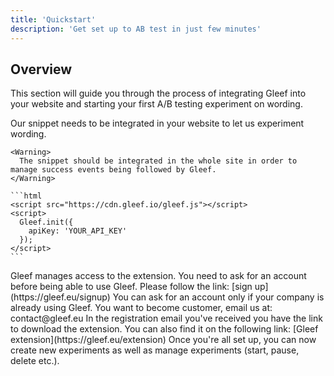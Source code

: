```yaml
---
title: 'Quickstart'
description: 'Get set up to AB test in just few minutes'
---
```


## Overview
This section will guide you through the process of integrating Gleef into your website and starting your first A/B testing experiment on wording.

<Steps>
  <Step title="Integrate our JS snippet">
    Our snippet needs to be integrated in your website to let us experiment wording.
    
    <Warning>
      The snippet should be integrated in the whole site in order to manage success events being followed by Gleef.
    </Warning>

    ```html
    <script src="https://cdn.gleef.io/gleef.js"></script>
    <script>
      Gleef.init({
        apiKey: 'YOUR_API_KEY'
      });
    </script>
    ```
  </Step>
  <Step title="Get credentials from Gleef">
    Gleef manages access to the extension. You need to ask for an account before being able to use Gleef.
    Please follow the link: [sign up](https://gleef.eu/signup)
    <Info>You can ask for an account only if your company is already using Gleef. You want to become customer, email us at: contact@gleef.eu</Info>
  </Step>
  <Step title="Download the extension">
    In the registration email you've received you have the link to download the extension.
    You can also find it on the following link: [Gleef extension](https://gleef.eu/extension)
  </Step>
  <Step title="Launch & manage experiments">
    Once you're all set up, you can now create new experiments as well as manage experiments (start, pause, delete etc.).
  </Step>
</Steps>
